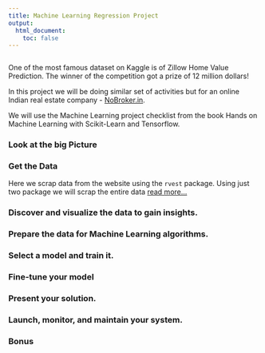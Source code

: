 ```yaml
---
title: Machine Learning Regression Project
output:
  html_document:
    toc: false
---
```

```js

```



One of the most famous dataset on Kaggle is of Zillow Home Value Prediction. The winner of the competition got a prize of 12 million dollars!

In this project we will be doing similar set of activities but for an online Indian real estate company - [NoBroker.in](http://www.nobroker.in).

We will use the Machine Learning project checklist from the book Hands on Machine Learning with Scikit-Learn and Tensorflow.

### Look at the big Picture

### Get the Data

Here we scrap data from the website using the `rvest` package. Using just two package we will scrap the entire data [read more...](/project_files/nobroker-extract-data.html)


### Discover and visualize the data to gain insights.


### Prepare the data for Machine Learning algorithms.


### Select a model and train it.


### Fine-tune your model


### Present your solution.


### Launch, monitor, and maintain your system.

### Bonus
